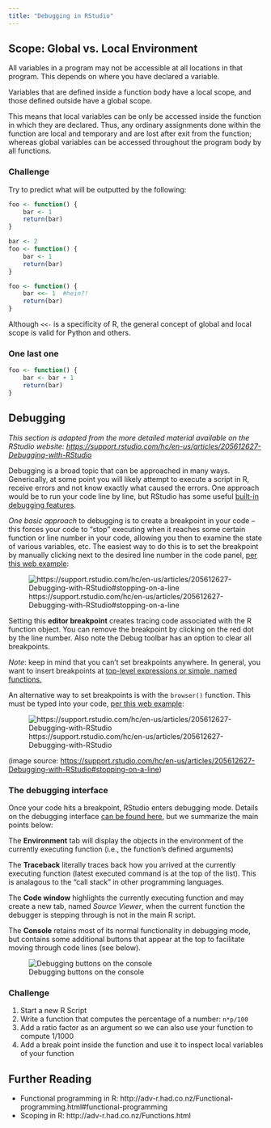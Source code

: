 ```yaml
---
title: "Debugging in RStudio"
---
```


## Scope: Global vs. Local Environment

All variables in a program may not be accessible at all locations in that program. This depends on where you have declared a variable.

Variables that are defined inside a function body have a local scope, and those defined outside have a global scope.

This means that local variables can be only be accessed inside the function in which they are declared. Thus, any ordinary assignments done within the function are local and temporary and are lost after exit from the function; whereas global variables can be accessed throughout the program body by all functions.

### Challenge

Try to predict what will be outputted by the following:

```r
foo <- function() {
    bar <- 1
    return(bar)
}
```

```r
bar <- 2
foo <- function() {
    bar <- 1
    return(bar)
}
```

```r
foo <- function() {
    bar <<- 1  #hein?!
    return(bar)
}
```

Although `<<-` is a specificity of R, the general concept of global and local scope is valid for Python and others.


### One last one
```r
foo <- function() {
    bar <- bar + 1
    return(bar)
}
```


## Debugging

*This section is adapted from the more detailed material available on the RStudio website: <https://support.rstudio.com/hc/en-us/articles/205612627-Debugging-with-RStudio>* 

Debugging is a broad topic that can be approached in many ways. Generically, at some point you will likely attempt to execute a script in R, receive errors and not know exactly what caused the errors. One approach would be to run your code line by line, but RStudio has some useful [built-in debugging features](https://support.rstudio.com/hc/en-us/articles/205612627-Debugging-with-RStudio). 

*One basic approach* to debugging is to create a breakpoint in your code -- this forces your code to "stop" executing when it reaches some certain function or line number in your code, allowing you then to examine the state of various variables, etc. The easiest way to do this is to set the breakpoint by manually clicking next to the desired line number in the code panel, [per this web example](https://support.rstudio.com/hc/en-us/articles/205612627-Debugging-with-the-RStudio-IDE#entering-debug-mode-stopping):

![https://support.rstudio.com/hc/en-us/articles/205612627-Debugging-with-RStudio#stopping-on-a-line](img/SetBreakPointR.png)


Setting this **editor breakpoint** creates tracing code associated with the R function object. You can remove the breakpoint by clicking on the red dot by the line number. Also note the Debug toolbar has an option to clear all breakpoints.

*Note*: keep in mind that you can't set breakpoints anywhere. In general, you want to insert breakpoints at [top-level expressions or simple, named functions.](https://support.rstudio.com/hc/en-us/articles/200534337-Breakpoint-Troubleshooting)

An alternative way to set breakpoints is with the `browser()` function. This must be typed into your code, [per this web example](https://support.rstudio.com/hc/en-us/articles/205612627-Debugging-with-RStudio):

![https://support.rstudio.com/hc/en-us/articles/205612627-Debugging-with-RStudio](img/browser-breakpoint.png)

(image source: <https://support.rstudio.com/hc/en-us/articles/205612627-Debugging-with-RStudio#stopping-on-a-line>)

### The debugging interface

Once your code hits a breakpoint, RStudio enters debugging mode. Details on the debugging interface [can be found here](https://support.rstudio.com/hc/en-us/articles/205612627-Debugging-with-RStudio), but we summarize the main points below:

The **Environment** tab will display the objects in the environment of the currently executing function (i.e., the function's defined arguments)

The **Traceback** literally traces back how you arrived at the currently executing function (latest executed command is at the top of the list). This is analagous to the "call stack" in other programming languages.

The **Code window** highlights the currently executing function and may create a new tab, named *Source Viewer*, when the current function the debugger is stepping through is not in the main R script.

The **Console** retains most of its normal functionality in debugging mode, but contains some additional buttons that appear at the top to facilitate moving through code lines (see below).

![Debugging buttons on the console](img/RStudio_debugging_console.png)

### Challenge

1. Start a new R Script
2. Write a function that computes the percentage of a number: `n*p/100`
3. Add a ratio factor as an argument so we can also use your function to compute 1/1000
4. Add a break point inside the function and use it to inspect local variables of your function


## Further Reading

- Functional programming in R: http://adv-r.had.co.nz/Functional-programming.html#functional-programming
- Scoping in R: http://adv-r.had.co.nz/Functions.html